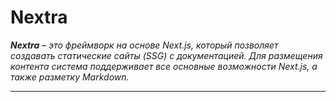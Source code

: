 # Nextra

***Nextra** – это фреймворк на основе Next.js, который позволяет создавать статические сайты (SSG) с документацией. Для размещения контента система поддерживает все основные возможности Next.js, а также разметку Markdown.*

---

